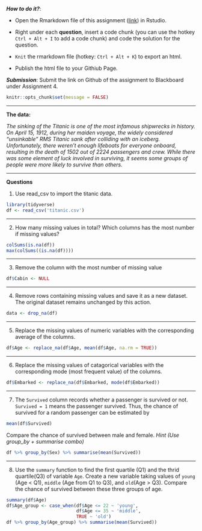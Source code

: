 ***How to do it?***: 

- Open the Rmarkdown file of this assignment ([link](fa2020_assignment5.Rmd)) in Rstudio. 

- Right under each **question**, insert  a code chunk (you can use the hotkey `Ctrl + Alt + I` to add a code chunk) and code the solution for the question. 

- `Knit` the rmarkdown file (hotkey: `Ctrl + Alt + K`) to export an html.  

-  Publish the html file to your Githiub Page. 

***Submission***: Submit the link on Github of the assignment to Blackboard under Assignment 4. 

```r
knitr::opts_chunk$set(message = FALSE)
```

-------

**The data:** 

*The sinking of the Titanic is one of the most infamous shipwrecks in history.  On April 15, 1912, during her maiden voyage, the widely considered “unsinkable” RMS Titanic sank after colliding with an iceberg. Unfortunately, there weren’t enough lifeboats for everyone onboard, resulting in the death of 1502 out of 2224 passengers and crew.  While there was some element of luck involved in surviving, it seems some groups of people were more likely to survive than others.*

-------

**Questions**

1. Use read_csv to import the titanic data. 
```r
library(tidyverse)
df <- read_csv('titanic.csv')
```

-------

2. How many missing values in total?  Which columns has the most number if missing values?
```r
colSums(is.na(df))
max(colSums((is.na(df))))
```

-------

3. Remove the column with the most number of missing value
```r
df$Cabin <- NULL
```

-------

4.  Remove rows containing missing values and save it as a new dataset. The original dataset remains unchanged by this action.
```r
data <- drop_na(df)
```

-------

5.  Replace the missing values of numeric variables with the corresponding average of the columns.
```r
df$Age <- replace_na(df$Age, mean(df$Age, na.rm = TRUE))
```


-------

6.  Replace the missing values of catagorical variables with the corresponding mode (most frequent value) of the columns.
```r
df$Embarked <- replace_na(df$Embarked, mode(df$Embarked))
```

-------

7.  The `Survived` column records whether a passenger is survived or not. `Survived = 1` means the passenger survived. Thus, the chance of survived for a random passenger can be estimated by

```r
mean(df$Survived)
```

Compare the chance of survived between male and female.  *Hint (Use group_by + summarise combo)*
```r
df %>% group_by(Sex) %>% summarise(mean(Survived))
```

-------

8.  Use the `summary` function to find the first quartile (Q1) and the thrid quartile(Q3) of variable `Age`. Create a new variable taking values of `young` (Age < Q1), `middle` (Age from Q1 to Q3), and `old`(Age > Q3). Compare the chance of survived between these three groups of age. 

```r
summary(df$Age)
df$Age_group <- case_when(df$Age <= 22 ~ 'young',
                          df$Age <= 35 ~ 'middle',
                          TRUE ~ 'old')
df %>% group_by(Age_group) %>% summarise(mean(Survived))
```


